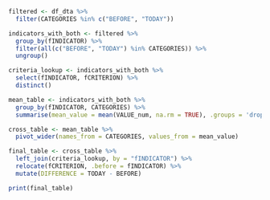 
```r
filtered <- df_dta %>%
  filter(CATEGORIES %in% c("BEFORE", "TODAY"))

indicators_with_both <- filtered %>%
  group_by(fINDICATOR) %>%
  filter(all(c("BEFORE", "TODAY") %in% CATEGORIES)) %>%
  ungroup()

criteria_lookup <- indicators_with_both %>%
  select(fINDICATOR, fCRITERION) %>%
  distinct()

mean_table <- indicators_with_both %>%
  group_by(fINDICATOR, CATEGORIES) %>%
  summarise(mean_value = mean(VALUE_num, na.rm = TRUE), .groups = 'drop')

cross_table <- mean_table %>%
  pivot_wider(names_from = CATEGORIES, values_from = mean_value)

final_table <- cross_table %>%
  left_join(criteria_lookup, by = "fINDICATOR") %>%
  relocate(fCRITERION, .before = fINDICATOR) %>%
  mutate(DIFFERENCE = TODAY - BEFORE)

print(final_table)
```